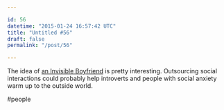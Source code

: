 ```yaml
---

id: 56
datetime: "2015-01-24 16:57:42 UTC"
title: "Untitled #56"
draft: false
permalink: "/post/56"

---
```


The idea of [an Invisible Boyfriend](http://www.washingtonpost.com/news/the-intersect/wp/2015/01/22/i-paid-25-for-an-invisible-boyfriend-and-i-think-i-might-be-in-love/) is pretty interesting. Outsourcing social interactions could probably help introverts and people with social anxiety warm up to the outside world.

#people

